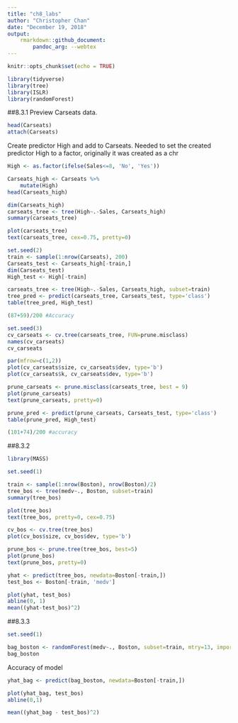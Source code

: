 ```yaml
---
title: "ch8_labs"
author: "Christopher Chan"
date: "December 19, 2018"
output:
    rmarkdown::github_document:
        pandoc_arg: --webtex
---
```


```r
knitr::opts_chunk$set(echo = TRUE)
```

```r
library(tidyverse)
library(tree)
library(ISLR)
library(randomForest)
```

##8.3.1
Preview Carseats data.
```r
head(Carseats)
attach(Carseats)
```

Create predictor High and add to Carseats. Needed to set the created predictor High to a factor, originally it was created as a chr
```r
High <- as.factor(ifelse(Sales<=8, 'No', 'Yes'))

Carseats_high <- Carseats %>%
    mutate(High)
head(Carseats_high)
```

```r
dim(Carseats_high)
carseats_tree <- tree(High~.-Sales, Carseats_high)
summary(carseats_tree)
```

```r
plot(carseats_tree)
text(carseats_tree, cex=0.75, pretty=0)
```




```r
set.seed(2)
train <- sample(1:nrow(Carseats), 200)
Carseats_test <- Carseats_high[-train,]
dim(Carseats_test)
High_test <- High[-train]

carseats_tree <- tree(High~.-Sales, Carseats_high, subset=train)
tree_pred <- predict(carseats_tree, Carseats_test, type='class')
table(tree_pred, High_test)

(87+59)/200 #Accuracy
```

```r
set.seed(3)
cv_carseats <- cv.tree(carseats_tree, FUN=prune.misclass)
names(cv_carseats)
cv_carseats
```

```r
par(mfrow=c(1,2))
plot(cv_carseats$size, cv_carseats$dev, type='b')
plot(cv_carseats$k, cv_carseats$dev, type='b')
```

```r
prune_carseats <- prune.misclass(carseats_tree, best = 9)
plot(prune_carseats)
text(prune_carseats, pretty=0)
```

```r
prune_pred <- predict(prune_carseats, Carseats_test, type='class')
table(prune_pred, High_test)

(101+74)/200 #accuracy
```

##8.3.2
```r
library(MASS)
```

```r
set.seed(1)

train <- sample(1:nrow(Boston), nrow(Boston)/2)
tree_bos <- tree(medv~., Boston, subset=train)
summary(tree_bos)
```

```r
plot(tree_bos)
text(tree_bos, pretty=0, cex=0.75)
```

```r
cv_bos <- cv.tree(tree_bos)
plot(cv_bos$size, cv_bos$dev, type='b')
```

```r
prune_bos <- prune.tree(tree_bos, best=5)
plot(prune_bos)
text(prune_bos, pretty=0)
```

```r
yhat <- predict(tree_bos, newdata=Boston[-train,])
test_bos <- Boston[-train, 'medv'] 

plot(yhat, test_bos)
abline(0, 1)
mean((yhat-test_bos)^2)
```


##8.3.3
```r
set.seed(1)

bag_boston <- randomForest(medv~., Boston, subset=train, mtry=13, importance=T)
bag_boston
```

Accuracy of model
```r
yhat_bag <- predict(bag_boston, newdata=Boston[-train,])

plot(yhat_bag, test_bos)
abline(0,1)

mean((yhat_bag - test_bos)^2)
```
























